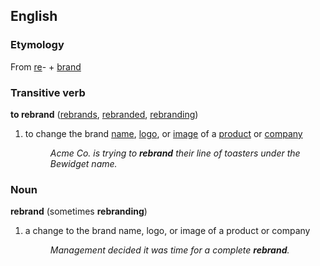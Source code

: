 ==English==

===Etymology===
From [[re]]- + [[brand]]

===Transitive verb===
'''to rebrand'''  ([[rebrands]], [[rebranded]], [[rebranding]])

# to change the brand [[name]], [[logo]], or [[image]] of a [[product]] or [[company]]
#:''Acme Co. is trying to '''rebrand''' their line of toasters under the Bewidget name.''

===Noun===
'''rebrand''' (sometimes '''rebranding''')
#a change to the brand name, logo, or image of a product or company
#:''Management decided it was time for a complete '''rebrand'''.''